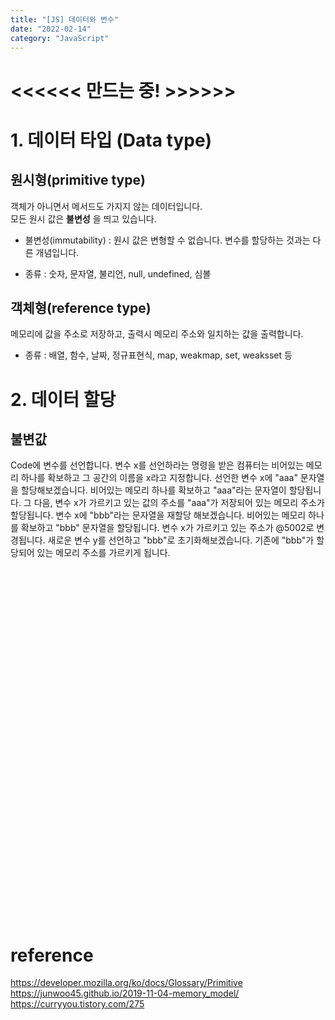 ```yaml
---
title: "[JS] 데이터와 변수"
date: "2022-02-14"
category: "JavaScript"
---
```


# <<<<<< 만드는 중! >>>>>>

# 1. 데이터 타입 (Data type)
## 원시형(primitive type)
객체가 아니면서 메서드도 가지지 않는 데이터입니다.<br/>
모든 원시 값은 __불변성__ 을 띄고 있습니다.
* 불변성(immutability) : 원시 값은 변형할 수 없습니다. 변수를 할당하는 것과는 다른 개념입니다.

* 종류 : 숫자, 문자열, 불리언, null, undefined, 심볼

## 객체형(reference type)
메모리에 값을 주소로 저장하고, 출력시 메모리 주소와 일치하는 값을 출력합니다.

* 종류 : 배열, 함수, 날짜, 정규표현식, map, weakmap, set, weaksset 등

# 2. 데이터 할당
## 불변값
<Index>
    <Content>Code에 변수를 선언합니다. </Content>   
    <Content>변수 x를 선언하라는 명령을 받은 컴퓨터는 비어있는 메모리 하나를 확보하고 그 공간의 이름을 x라고 지정합니다.</Content>
    <Content>선언한 변수 x에 "aaa" 문자열을 할당해보겠습니다. </Content>
    <Content>비어있는 메모리 하나를 확보하고 "aaa"라는 문자열이 할당됩니다.</Content>
    <Content>그 다음, 변수 x가 가르키고 있는 값의 주소를 "aaa"가 저장되어 있는 메모리 주소가 할당됩니다.</Content>
    <Content>변수 x에 "bbb"라는 문자열을 재할당 해보겠습니다. </Content>
    <Content>비어있는 메모리 하나를 확보하고 "bbb" 문자열을 할당됩니다.</Content>
    <Content>변수 x가 가르키고 있는 주소가 @5002로 변경됩니다.</Content>
    <Content>새로운 변수 y를 선언하고 "bbb"로 초기화해보겠습니다. </Content>
    <Content>기존에 "bbb"가 할당되어 있는 메모리 주소를 가르키게 됩니다.</Content>
    

    


    
</Index>


<br/>
<br/>
<br/>
<br/>
<br/>
<br/>
<br/>
<br/>
<br/>
<br/>
<br/>
<br/>
<br/>
<br/>
<br/>
<br/>
<br/>
<br/>
<br/>
<br/>
<br/>
<br/>
<br/>
<br/>
<br/>
<br/>
<br/>
<br/>
<br/>
<br/>
<br/>
<br/>
<br/>
<br/>
<br/>


# reference
https://developer.mozilla.org/ko/docs/Glossary/Primitive
https://junwoo45.github.io/2019-11-04-memory_model/
https://curryyou.tistory.com/275